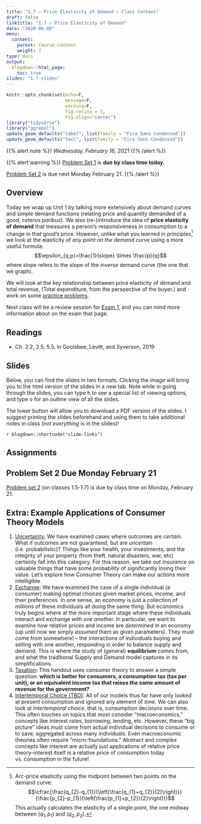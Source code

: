```yaml
---
title: "1.7 — Price Elasticity of Demand — Class Content"
draft: false
linktitle: "1.7 — Price Elasticity of Demand"
date: "2020-06-08"
menu:
  content:
    parent: Course content
    weight: 7
type: docs
output:
  blogdown::html_page:
    toc: true
slides: "1.7-slides"
---
```


```r
knitr::opts_chunk$set(echo=F,
                      message=F,
                      warning=F,
                      fig.retina = 3,
                      fig.align="center")
library("tidyverse")
library("ggrepel")
update_geom_defaults("label", list(family = "Fira Sans Condensed"))
update_geom_defaults("text", list(family = "Fira Sans Condensed"))
```

{{% alert note %}}
*Wednesday, February 16, 2021*
{{% /alert %}}

{{% alert warning %}}
[Problem Set 1](/assignments/01-problem-set) is **due by class time today.**

[Problem Set 2](/assignments/02-problem-set) is due next Monday February 21.
{{% /alert %}}

## <i class="fas fa-info-circle fa-lg"></i> Overview

Today we wrap up Unit 1 by talking more extensively about demand curves and simple demand functions (relating price and quantity demanded of a good, *ceterus paribus*). We also (re-)introduce the idea of **price elasticity of demand** that measures a person's responsiveness in consumption to a change in that good's price. However, unlike what you learned in principles^[Arc-price elasticity using the midpoint between two points on the demand curve: $$\cfrac{\frac{q_{2}-q_{1}}{\left(\frac{q_{1}+q_{2}}{2}\right)}}{\frac{p_{2}-p_{1}}{\left(\frac{p_{1}+p_{2}}{2}\right)}}$$
This actually calculates the elasticity of a single point, the one midway between $(q_1,p_1)$ and $(q_2,p_2)$.] we look at the elasticity of *any point on the demand curve* using a more useful formula:
$$\epsilon_{q,p}=\frac{1}{slope} \times \frac{p}{q}$$
where slope refers to the slope of the *inverse* demand curve (the one that we graph).

We will look at the key relationship between price elasticity of demand and total revenue, (Total expenditure, from the perspective of the buyer.) and work on some [practice problems](/practice/1.7-practice).

Next class will be a review session for [Exam 1](/assignments/01-exam), and you can mind more information about on the exam that page.

## <i class="fas fa-book-reader fa-lg"></i> Readings

- <i class="fas fa-book"></i> Ch. 2.2, 2.5, 5.5, in Goolsbee, Levitt, and Syverson, 2019

## <i class="fas fa-chalkboard-teacher"></i> Slides

Below, you can find the slides in two formats. Clicking the image will bring you to the html version of the slides in a new tab. Note while in going through the slides, you can type <kbd>h</kbd> to see a special list of viewing options, and type <kbd>o</kbd> for an outline view of all the slides.

The lower button will allow you to download a PDF version of the slides. I suggest printing the slides beforehand and using them to take additional notes in class (*not everything* is in the slides)!

`r blogdown::shortcode("slide-links")`

## <i class="fas fa-laptop-code"></i> Assignments

## Problem Set 2 Due Monday February 21

[Problem set 2](/assignments/02-problem-set) (on classes 1.5-1.7) is due by class time on Monday, February 21.

## Extra: Example Applications of Consumer Theory Models

1. [Uncertainty](/files/CT_Application_1_Uncertainty.pdf): We have examined cases where outcomes are *certain*. What if outcomes are not guaranteed, but are *uncertain* (i.e. probabilistic)? Things like your health, your investments, and the integrity of your property (from theft, natural disasters, war, etc) certainly fall into this category. For this reason, we take out *insurance* on valuable things that have some probability of significantly losing their value. Let’s explore how Consumer Theory can make our actions more intelligible.
2. [Exchange](/files/CT_Application_2_Exchange.pdf): We have examined the case of a single individual (a consumer) making optimal choices given market prices, income, and their preferences. In one sense, an economy is just a collection of millions of these individuals all doing the same thing. But economics truly begins where at the more important stage where these individuals interact and exchange *with one another.* In particular, we want to examine how relative prices and income are *determined* in an economy (up until now we simply *assumed* them as given parameters). They must come from somewhere! – the interactions of individuals buying and selling with one another, responding in order to balance supply and demand. This is where the study of (general) **equilibrium** comes from, and what the traditional Supply and Demand model captures in its simplifications.
3. [Taxation](/files/CT_Application_3_Taxation.pdf): This handout uses consumer theory to answer a simple question: **which is better for consumers, a consumption tax (tax per unit), or an equivalent income tax that raises the same amount of revenue for the government?**
4. [Intertemporal Choice (TBD)](): All of our models thus far have only looked at present consumption and ignored any element of *time.* We can also look at *intertemporal choice*, that is, consumption decisions over time. This often touches on topics that most consider "macroeconomics," concepts like interest rates, borrowing, lending, etc. However, these "big picture" ideas must come from actual individual decisions to consume or to save, aggregated across many individuals. Even macroeconomic theories often require "micro-foundations." Abstract and complex concepts like interest are actually just applications of relative price theory–interest itself is a relative price of consumption today vs. consumption in the future!
